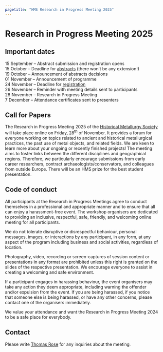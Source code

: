 ```yaml
---
pagetitle: "HMS Research in Progress Meeting 2025"
---
```


# Research in Progress Meeting 2025


::: {.callout-important icon=false} 

## Important dates
15 September -- Abstract submission and registration opens  
15 October -- Deadline for [abstracts](https://forms.gle/4WL3oqG4vHh1F7ti7) (there won't be any extension!)  
19 October -- Announcement of abstracts decisions  
01 November -- Announcement of programme  
24 November -- Deadline for [registration](https://forms.gle/dzQemocN3TtX6LhF7)  
26 November -- Reminder with meeting details sent to participants  
28 November -- Research in Progress Meeting  
7 December -- Attendance certificates sent to presenters

::: 

## Call for Papers
The Research in Progress Meeting 2025 of the [Historical Metallurgy Society](https://historicalmetallurgy.org/) will take place online on Friday, 28^th^ of November. It provides a forum for everyone working on topics related to ancient and historical metallurgical practices, the past use of metal objects, and related fields. We are keen to learn more about your ongoing or recently finished projects! The meeting aims to foster links between the different disciplines and geographical regions. Therefore, we particularly encourage submissions from early career researchers, contract archaeologists/conservators, and colleagues from outside Europe. There will be an HMS prize for the best student presentation. 

<!--
Abstracts (up to 200 words) can be submitted until 1^st^ of October via the [submission form](https://forms.gle/4WL3oqG4vHh1F7ti7). Please note that there won't be an extension of the submission deadline. 

Presentations can be either 6 min or 15 min long (with time for questions added). We encourage all presenters to take full advantage of the flexibility a virtual event provides and present their project in a way that suits them and their project best. Pre-recorded contribution are possible but the presenter must be present in the meeting to answer any questions. Presentations will be scheduled in a way that considers the different presenter’s time zones. 

The event is open for everyone irrespective of their HMS membership status. Participation is free of charge. Please register for the event between 1^st^ of September and 24^th^ of November using the [registration form](https://forms.gle/dzQemocN3TtX6LhF7). The link to the meeting room will be displayed once you successfully registered.  

The programme and any updates will be announced here and circulated by email. General enquiries can be directed to Thomas Rose (<thomas.rose@bergbaumuseum.de>).

We are looking forward to seeing you in November! 
-->

<!--
## Programme

[Time zone conversions:  
Eastern Time (USA) = UK -5  
Central Europe = UK +1  
India = UK +5:30  
Japan = UK +9  
You can convert to your local time zone with, e.g., [timeanddate.com](https://www.timeanddate.com/worldclock/converter.html?iso=20231124T100000&p1=136)]{.aside}

Presentations will be 15 min + 5 min discussion or 6 min + 4 min discussion.  

Abstracts can be found in the [abstract repository](abstracts.qmd) or [downloaded as pdf](assets/HMS-RiP2024_Abstracts.pdf). 

| Time (UK) | Contribution |
|------|----------------|
|10:00 | Welcome |
|10:10 | <authors>: <br> [<title>](abstracts/<abstract-nr>.qmd) |
|16:20 | Awards announcement, farewell |
-->


## Code of conduct
All participants at the Research in Progress Meetings agree to conduct themselves in a professional and appropriate manner and to ensure that all can enjoy a harassment-free event. The workshop organisers are dedicated to providing an inclusive, respectful, safe, friendly, and welcoming online meeting for all participants.

We do not tolerate disruptive or disrespectful behaviour, personal messages, images, or interactions by any participant, in any form, at any aspect of the program including business and social activities, regardless of location. 

Photography, video, recording or screen-captures of session content or presentations in any format are prohibited unless this right is granted on the slides of the respective presentation. We encourage everyone to assist in creating a welcoming and safe environment. 

If a participant engages in harassing behaviour, the event organisers may take any action they deem appropriate, including warning the offender and/or expulsion from the event. If you are being harassed, if you notice that someone else is being harassed, or have any other concerns, please contact one of the organisers immediately. 

We value your attendance and want the Research in Progress Meeting 2024 to be a safe place for everybody. 

## Contact
Please write [Thomas Rose](mailto:thomas.rose@bergbaumuseum.de) for any inquiries about the meeting. 
